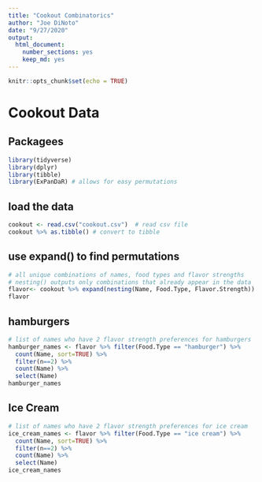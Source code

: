 ```yaml
---
title: "Cookout Combinatorics"
author: "Joe DiNoto"
date: "9/27/2020"
output: 
  html_document: 
    number_sections: yes
    keep_md: yes
---
```


```r
knitr::opts_chunk$set(echo = TRUE)
```

# Cookout Data

## Packagees 
```r
library(tidyverse)
library(dplyr)
library(tibble)
library(ExPanDaR) # allows for easy permutations
```

## load the data
```r
cookout <- read.csv("cookout.csv")  # read csv file
cookout %>% as.tibble() # convert to tibble
```

## use expand() to find permutations
```r
# all unique combinations of names, food types and flavor strengths
# nesting() outputs only combinations that already appear in the data
flavor<- cookout %>% expand(nesting(Name, Food.Type, Flavor.Strength))
flavor
```
## hamburgers
```r
# list of names who have 2 flavor strength preferences for hamburgers
hamburger_names <- flavor %>% filter(Food.Type == "hamburger") %>%
  count(Name, sort=TRUE) %>%
  filter(n==2) %>%
  count(Name) %>%
  select(Name)
hamburger_names
```

## Ice Cream

```r
# list of names who have 2 flavor strength preferences for ice cream
ice_cream_names <- flavor %>% filter(Food.Type == "ice cream") %>%
  count(Name, sort=TRUE) %>%
  filter(n==2) %>%
  count(Name) %>%
  select(Name)
ice_cream_names
```


